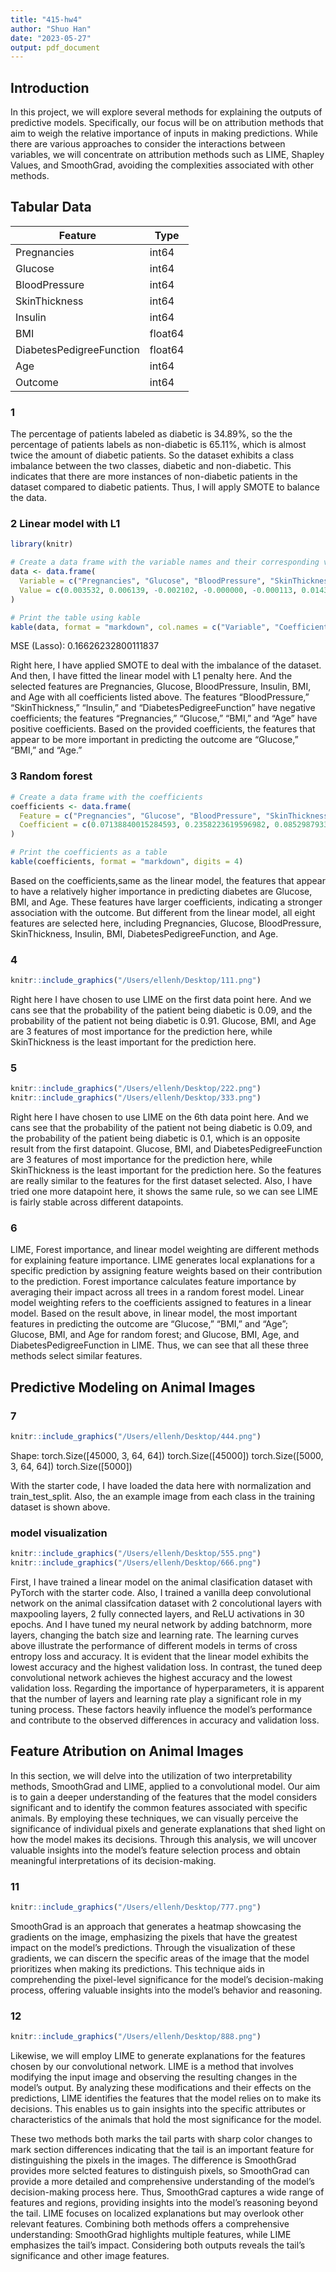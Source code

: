 ```yaml
---
title: "415-hw4"
author: "Shuo Han"
date: "2023-05-27"
output: pdf_document
---
```


## Introduction
In this project, we will explore several methods for explaining the outputs of predictive models. Specifically, our focus will be on attribution methods that aim to weigh the relative importance of inputs in making predictions. While there are various approaches to consider the interactions between variables, we will concentrate on attribution methods such as LIME, Shapley Values, and SmoothGrad, avoiding the complexities associated with other methods.

## Tabular Data
| Feature                  |   Type  |
|--------------------------|---------|
| Pregnancies              |  int64  |
| Glucose                  |  int64  |
| BloodPressure            |  int64  |
| SkinThickness            |  int64  |
| Insulin                  |  int64  |
| BMI                      | float64 |
| DiabetesPedigreeFunction | float64 |
| Age                      |  int64  |
| Outcome                  |  int64  |

### 1
The percentage of patients labeled as diabetic is 34.89%, so the the percentage of patients labels as non-diabetic is 65.11%, which is almost twice the amount of diabetic patients. So the dataset exhibits a class imbalance between the two classes, diabetic and non-diabetic. This indicates that there are more instances of non-diabetic patients in the dataset compared to diabetic patients. Thus, I will apply SMOTE to balance the data.

### 2 Linear model with L1

```r
library(knitr)

# Create a data frame with the variable names and their corresponding values
data <- data.frame(
  Variable = c("Pregnancies", "Glucose", "BloodPressure", "SkinThickness", "Insulin", "BMI", "DiabetesPedigreeFunction", "Age"),
  Value = c(0.003532, 0.006139, -0.002102, -0.000000, -0.000113, 0.014336, 0.000000, 0.005594)
)

# Print the table using kable
kable(data, format = "markdown", col.names = c("Variable", "Coefficient"))
```

MSE (Lasso): 0.16626232800111837

Right here, I have applied SMOTE to deal with the imbalance of the dataset. And then, I have fitted the linear model with L1 penalty here. And the selected features are Pregnancies, Glucose, BloodPressure, Insulin, BMI, and Age with all coefficients listed above. The features "BloodPressure," "SkinThickness," "Insulin," and "DiabetesPedigreeFunction" have negative coefficients; the features "Pregnancies," "Glucose," "BMI," and "Age" have positive coefficients. Based on the provided coefficients, the features that appear to be more important in predicting the outcome are "Glucose," "BMI," and "Age."

### 3 Random forest
```r
# Create a data frame with the coefficients
coefficients <- data.frame(
  Feature = c("Pregnancies", "Glucose", "BloodPressure", "SkinThickness", "Insulin", "BMI", "DiabetesPedigreeFunction", "Age"),
  Coefficient = c(0.07138840015284593, 0.2358223619596982, 0.08529879338441, 0.06952282182804638, 0.08133642166952343, 0.18085194431822288, 0.1311189363952113, 0.1446603202920419)
)

# Print the coefficients as a table
kable(coefficients, format = "markdown", digits = 4)
```

Based on the coefficients,same as the linear model, the features that appear to have a relatively higher importance in predicting diabetes are Glucose, BMI, and Age. These features have larger coefficients, indicating a stronger association with the outcome. But different from the linear model, all eight features are selected here, including Pregnancies, Glucose, BloodPressure, SkinThickness, Insulin, BMI, DiabetesPedigreeFunction, and Age.

### 4 
```r
knitr::include_graphics("/Users/ellenh/Desktop/111.png")
```
Right here I have chosen to use LIME on the first data point here. And we cans see that the probability of the patient being diabetic is 0.09, and the probability of the patient not being diabetic is 0.91. Glucose, BMI, and Age are 3 features of most importance for the prediction here, while SkinThickness is the least important for the prediction here.

### 5
```r
knitr::include_graphics("/Users/ellenh/Desktop/222.png")
knitr::include_graphics("/Users/ellenh/Desktop/333.png")
```

Right here I have chosen to use LIME on the 6th data point here. And we cans see that the probability of the patient not being diabetic is 0.09, and the probability of the patient being diabetic is 0.1, which is an opposite result from the first datapoint. Glucose, BMI, and DiabetesPedigreeFunction are 3 features of most importance for the prediction here, while SkinThickness is the least important for the prediction here. So the features are  really similar to the features for the first dataset selected. Also, I have tried one more datapoint here, it shows the same rule, so we can see LIME is fairly stable across different datapoints.

### 6
LIME, Forest importance, and linear model weighting are different methods for explaining feature importance.
LIME generates local explanations for a specific prediction by assigning feature weights based on their contribution to the prediction.
Forest importance calculates feature importance by averaging their impact across all trees in a random forest model.
Linear model weighting refers to the coefficients assigned to features in a linear model.
Based on the result above, in linear model, the most important features in predicting the outcome are "Glucose," "BMI," and "Age"; Glucose, BMI, and Age for random forest; and Glucose, BMI, Age, and DiabetesPedigreeFunction in LIME. Thus, we can see that all these three methods select similar features.

## Predictive Modeling on Animal Images
### 7
```r
knitr::include_graphics("/Users/ellenh/Desktop/444.png")
```

Shape: 
torch.Size([45000, 3, 64, 64])
torch.Size([45000])
torch.Size([5000, 3, 64, 64])
torch.Size([5000])

With the starter code, I have loaded the data here with normalization and train_test_split. Also, the an example image from each class in the training dataset is shown above.

### model visualization
```r
knitr::include_graphics("/Users/ellenh/Desktop/555.png")
knitr::include_graphics("/Users/ellenh/Desktop/666.png")
```

First, I have trained a linear model on the animal clasification dataset with PyTorch with the starter code. 
Also, I trained a vanilla deep convolutional network on the animal classifcation dataset with 2 concolutional
layers with maxpooling layers, 2 fully connected layers, and ReLU activations in 30 epochs.
And I have tuned my neural network by adding batchnorm, more layers, changing the batch size and learning rate.
The learning curves above illustrate the performance of different models in terms of cross entropy loss and accuracy. It is evident that the linear model exhibits the lowest accuracy and the highest validation loss. In contrast, the tuned deep convolutional network achieves the highest accuracy and the lowest validation loss.
Regarding the importance of hyperparameters, it is apparent that the number of layers and learning rate play a significant role in my tuning process. These factors heavily influence the model's performance and contribute to the observed differences in accuracy and validation loss.

## Feature Atribution on Animal Images

In this section, we will delve into the utilization of two interpretability methods, SmoothGrad and LIME, applied to a convolutional model. Our aim is to gain a deeper understanding of the features that the model considers significant and to identify the common features associated with specific animals. By employing these techniques, we can visually perceive the significance of individual pixels and generate explanations that shed light on how the model makes its decisions. Through this analysis, we will uncover valuable insights into the model's feature selection process and obtain meaningful interpretations of its decision-making.

### 11

```r
knitr::include_graphics("/Users/ellenh/Desktop/777.png")
```

SmoothGrad is an approach that generates a heatmap showcasing the gradients on the image, emphasizing the pixels that have the greatest impact on the model's predictions. Through the visualization of these gradients, we can discern the specific areas of the image that the model prioritizes when making its predictions. This technique aids in comprehending the pixel-level significance for the model's decision-making process, offering valuable insights into the model's behavior and reasoning.

### 12

```r
knitr::include_graphics("/Users/ellenh/Desktop/888.png")
```

Likewise, we will employ LIME to generate explanations for the features chosen by our convolutional network. LIME is a method that involves modifying the input image and observing the resulting changes in the model's output. By analyzing these modifications and their effects on the predictions, LIME identifies the features that the model relies on to make its decisions. This enables us to gain insights into the specific attributes or characteristics of the animals that hold the most significance for the model.

These two methods both marks the tail parts with sharp color changes to mark section differences indicating that the tail is an important feature for distinguishing the pixels in the images. The difference is SmoothGrad provides more selcted features to distinguish pixels, so SmoothGrad can provide a more detailed and comprehensive understanding of the model's decision-making process here. Thus, SmoothGrad captures a wide range of features and regions, providing insights into the model's reasoning beyond the tail. LIME focuses on localized explanations but may overlook other relevant features. Combining both methods offers a comprehensive understanding: SmoothGrad highlights multiple features, while LIME emphasizes the tail's impact. Considering both outputs reveals the tail's significance and other image features.